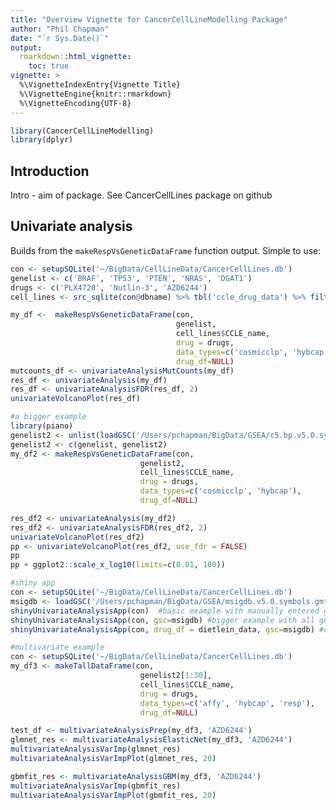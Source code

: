 ```yaml
---
title: "Overview Vignette for CancerCellLineModelling Package"
author: "Phil Chapman"
date: "`r Sys.Date()`"
output: 
  rmarkdown::html_vignette: 
    toc: true
vignette: >
  %\VignetteIndexEntry{Vignette Title}
  %\VignetteEngine{knitr::rmarkdown}
  %\VignetteEncoding{UTF-8}
---
```


```r
library(CancerCellLineModelling)
library(dplyr)
```

## Introduction
Intro - aim of package.  See CancerCellLines package on github

## Univariate analysis
Builds from the `makeRespVsGeneticDataFrame` function output.  Simple to use:

```r

con <- setupSQLite('~/BigData/CellLineData/CancerCellLines.db')
genelist <- c('BRAF', 'TP53', 'PTEN', 'NRAS', 'DGAT1')
drugs <- c('PLX4720', 'Nutlin-3', 'AZD6244')
cell_lines <- src_sqlite(con@dbname) %>% tbl('ccle_drug_data') %>% filter(Compound %in% drugs) %>% select(CCLE_name) %>%     distinct() %>% collect() %>% as.data.frame

my_df <-  makeRespVsGeneticDataFrame(con, 
                                     genelist, 
                                     cell_lines$CCLE_name, 
                                     drug = drugs, 
                                     data_types=c('cosmicclp', 'hybcap'), 
                                     drug_df=NULL)
mutcounts_df <- univariateAnalysisMutCounts(my_df)
res_df <- univariateAnalysis(my_df)
res_df <- univariateAnalysisFDR(res_df, 2)
univariateVolcanoPlot(res_df)

#a bigger example
library(piano)
genelist2 <- unlist(loadGSC('/Users/pchapman/BigData/GSEA/c5.bp.v5.0.symbols.gmt')$gsc['DNA_REPAIR'])
genelist2 <- c(genelist, genelist2)
my_df2 <- makeRespVsGeneticDataFrame(con, 
                             genelist2, 
                             cell_lines$CCLE_name, 
                             drug = drugs, 
                             data_types=c('cosmicclp', 'hybcap'), 
                             drug_df=NULL)

res_df2 <- univariateAnalysis(my_df2)
res_df2 <- univariateAnalysisFDR(res_df2, 2)
univariateVolcanoPlot(res_df2)
pp <- univariateVolcanoPlot(res_df2, use_fdr = FALSE)
pp
pp + ggplot2::scale_x_log10(limits=c(0.01, 100))

#shiny app
con <- setupSQLite('~/BigData/CellLineData/CancerCellLines.db')
msigdb <- loadGSC('/Users/pchapman/BigData/GSEA/msigdb.v5.0.symbols.gmt')
shinyUnivariateAnalysisApp(con)  #basic example with manually entered gene names
shinyUnivariateAnalysisApp(con, gsc=msigdb) #bigger example with all gene sets
shinyUnivariateAnalysisApp(con, drug_df = dietlein_data, gsc=msigdb) #custom example with all gene sets

#multivariate example
con <- setupSQLite('~/BigData/CellLineData/CancerCellLines.db')
my_df3 <- makeTallDataFrame(con, 
                             genelist2[1:30], 
                             cell_lines$CCLE_name, 
                             drug = drugs, 
                             data_types=c('affy', 'hybcap', 'resp'), 
                             drug_df=NULL)

test_df <- multivariateAnalysisPrep(my_df3, 'AZD6244')
glmnet_res <- multivariateAnalysisElasticNet(my_df3, 'AZD6244')
multivariateAnalysisVarImp(glmnet_res)
multivariateAnalysisVarImpPlot(glmnet_res, 20)

gbmfit_res <- multivariateAnalysisGBM(my_df3, 'AZD6244')
multivariateAnalysisVarImp(gbmfit_res)
multivariateAnalysisVarImpPlot(gbmfit_res, 20)

```



